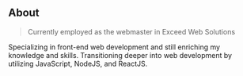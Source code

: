## About

> Currently employed as the webmaster in Exceed Web Solutions

Specializing in front-end web development and still enriching my knowledge and skills. Transitioning deeper into web development by utilizing JavaScript, NodeJS, and ReactJS.